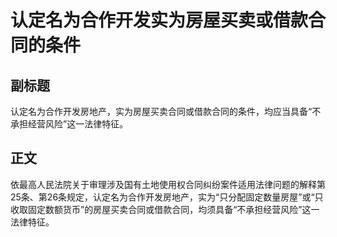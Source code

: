# 认定名为合作开发实为房屋买卖或借款合同的条件
## 副标题
认定名为合作开发房地产，实为房屋买卖合同或借款合同的条件，均应当具备“不承担经营风险”这一法律特征。
## 正文
依最高人民法院关于审理涉及国有土地使用权合同纠纷案件适用法律问题的解释第25条、第26条规定，认定名为合作开发房地产，实为“只分配固定数量房屋”或“只收取固定数额货币”的房屋买卖合同或借款合同，均须具备“不承担经营风险”这一法律特征。